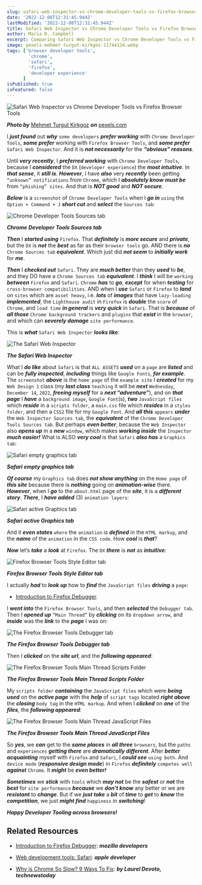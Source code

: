 ```yaml
---
slug: safari-web-inspector-vs-chrome-developer-tools-vs-firefox-browser-tools
date: '2022-12-08T12:31:45.944Z'
lastModified: '2022-12-08T12:31:45.944Z'
title: Safari Web Inspector vs Chrome Developer Tools vs Firefox Browser Tools
author: Maria D. Campbell
excerpt: Comparing Safari Web Inspector vs Chrome Developer Tools vs Firefox Browser Tools.
image: pexels-mehmet-turgut-kirkgoz-11744124.webp
tags: ['browser developer tools',
        'chrome',
        'safari',
        'firefox',
        'developer experience'
      ]
isPublished: true
isFeatured: false
---
```


![Safari Web Inspector vs Chrome Developer Tools vs Firefox Browser Tools](pexels-mehmet-turgut-kirkgoz-11744124.webp)

***Photo by*** [Mehmet Turgut Kirkgoz](https://www.pexels.com/@tkirkgoz/) ***on*** [pexels.com](https://www.pexels.com/photo/blacksmith-at-work-11744124/)


I **_just found_** out **_why_** `some developers` **_prefer working_** with
`Chrome Developer Tools`, **_some prefer_** working with
`Firefox Browser Tools`, and **_some prefer_** `Safari Web Inspector`. And it is **_not necessarily_** for the **_“obvious” reasons_**.

Until **_very recently_**, I **_preferred working_** with
`Chrome Developer Tools`, because I **_considered_** the `DX`
(`developer experience`) the **_most intuitive_**. In **_that sense_**, it
**_still is_**. **_However_**, I have **_also_** very **_recently_** been
getting `“unknown” notifications` from `Chrome`, which I **_absolutely know_** **_must be_** from `“phishing” sites`. And that is **_NOT good_** and **_NOT secure_**.

**_Below_** is a `screenshot` of `Chrome Developer Tools` when I **_go in_**
`using` the `Option + Command + J` **_short cut_** and **_select_** the
`Sources tab`:

![Chrome Developer Tools Sources tab](chrome_sources_tab.webp)

***Chrome Developer Tools Sources tab***

**_Then_** I **_started using_** `Firefox`. That **_definitely_** is **_more
secure_** and **_private_**, but the `DX` is **_not_** the **_best_** as far as their `browser tools` go. AND there is **_no_** `Chrome Sources tab`
**_equivalent_**. Which just did **_not seem_** to **_initially work_** for
**_me_**.

**_Then_** I **_checked out_** `Safari`. They are **_much better_** than they **_used_** to **_be_**, and they DO have a `Chrome Sources tab`
**_equivalent_**. I **_think_** I will be `working` **_between_** `Firefox` and `Safari`. `Chrome` **_has_** to **_go_**, **_except_** for when **_testing_** for `cross-browser compatibilities`. AND when I **_use_** `Safari` or `Firefox` to **_land_** on `sites` which are `asset heavy`, i.e. **_lots_** of **_images_** that have `lazy-loading` **_implemented_**, the `Lighthouse audit` in `Firefox` is **_double_** the `score` of `Chrome`, and `load time` **_in general_** is **_very quick_** in `Safari`. That is **_because_** of **_all those_** `Chrome background trackers` and `plugins` that **_exist_** in the `browser`, and which can **_severely damage_** `site performance`.

This is **_what_** `Safari Web Inspector` **_looks like_**:

![The Safari Web Inspector](safari_web_inspector.webp)

***The Safari Web Inspector***

What I **_do like_** about `Safari` is that `ALL ASSETS` **_used_** on a `page` are **_listed_** and can be **_fully inspected_**, **_including_** things like `Google Fonts`, **_for example_**. The `screenshot` **_above_** is the `home page` of the `example site` I **_created_** for my `Web Design 1` class (my **_last class_** `teaching` it will be **_next_** `Wednesday`,
`December 14`, `2022`, **_freeing myself_** for a **_next “adventure”_**), and on **_that page_** I **_have_** a `background image`, `Google Font`(s),
**_two_** `JavaScript files` which **_reside_** in a `scripts folder`, a
`main.css` file which **_resides_** in a `styles folder`, and then a `CSS2` file for my `Google Font`. And **_all this_** `appears` **_under_** the
`Web Inspector Sources tab`, the **_equivalent_** of the
`Chrome Developer Tools Sources tab`. But perhaps **_even better_**, because the `Web Inspector` also **_opens up_** in a **_new_** `window`, which makes **_working inside_** the `Inspector` **_much easier!_** What is ALSO **_very cool_** is that `Safari` **_also has_** a `Graphics tab`:

![Safari empty graphics tab](safari_empty_graphics.webp)

***Safari empty graphics tab***

**_Of course_** my `Graphics tab` does **_not show anything_** on the
`Home page` of **_this site_** because there is **_nothing_** going on
**_animation-wise_** there. **_However_**, when I **_go_** to the `about.html` page of the **_site_**, it is a **_different story_**. **_There_**, I **_have added_** (3) `animation layers`:

![Safari active Graphics tab](safari_active_graphics_tab.webp)

***Safari active Graphics tab***

And it **_even states_** `where` the `animation` is **_defined_** in the
`HTML markup`, and the **_name_** of the `animation` in the `CSS code`. How
**_cool_** is **_that_**?

**_Now_** let’s **_take_** a **_look_** at `Firefox`. The `DX` **_there_** is **_not_** as **_intuitive_**:

![Firefox Browser Tools Style Editor tab](firefox_browser_tools_style_editor.webp)

***Firefox Browser Tools Style Editor tab***

I actually **_had_** to **_look up_** how to **_find_** the `JavaScript files` **_driving_** a `page`:

- [Introduction to Firefox Debugger](https://mozilladevelopers.github.io/playground/debugger/).

I **_went into_** the `Firefox Browser Tools`, and then **_selected_** the
`Debugger tab`. Then I **_opened up_** `“Main Thread”` by **_clicking_** on its `dropdown arrow`, and **_inside_** was the **_link_** to the **_page_** I was on:

![The Firefox Browser Tools Debugger tab](firefox_browser_tools_debugger_tab.webp)

***The Firefox Browser Tools Debugger tab***

Then I **_clicked_** on the **_site url_**, and the **_following appeared_**:

![The Firefox Browser Tools Main Thread Scripts Folder](firefox_browser_tools_main_thread_scripts_folder.webp)

***The Firefox Browser Tools Main Thread Scripts Folder***

My `scripts folder` **_containing_** the `JavaScript files` which were **_being used_** on the **_active page_** with the **_help_** of `script tags` located **_right above_** the **_closing_** `body tag` in the `HTML markup`. And when I **_clicked_** on **_one_** of the **_files_**, the **_following appeared_**:

![The Firefox Browser Tools Main Thread JavaScript Files](firefox_browser_tools_main_thread_javascript_files.webp)

***The Firefox Browser Tools Main Thread JavaScript Files***

So **_yes_**, we **_can_** get to the **_same places_** in **_all three_**
`browsers`, but the `paths` and `experiences` **_getting there_** are
**_dramatically different_**. After **_better acquainting_** myself with
`Firefox` and `Safari`, I **_could see_** `using both`. And `device mode`
(**_responsive design mode_**) in `Firefox` **_definitely_** `competes well`
**_against_** `Chrome`. It **_might_** be **_even better!_**

**_Sometimes_** we **_stick_** with `tools` which **_may not_** be the
**_safest_** or **_not_** the **_best_** for `site performance` **_because_** we **_don’t know_** any better or we are **_resistant_** to **_change_**. But if we **_just take_** a **_bit_** of **_time_** to **_get_** to **_know_** the **_competition_**, we just **_might find_** `happiness` in **_switching_**!

**_Happy Developer Tooling across browsers!_**

## Related Resources

-   [Introduction to Firefox Debugger](https://mozilladevelopers.github.io/playground/debugger/): ***mozilla developers***

-   [Web development tools: Safari](https://developer.apple.com/safari/tools/): ***apple developer***

-   [Why is Chrome So Slow? 9 Ways To Fix](https://www.technewstoday.com/why-is-chrome-so-slow/): ***by Laurel Devoto, technewstoday***